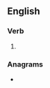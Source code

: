 ==English==

===Verb===
{{head|en|verb form}}

# {{en-past of|atone}}

===Anagrams===
* {{anagrams|en|a=adenot|Deaton|antode|donate}}